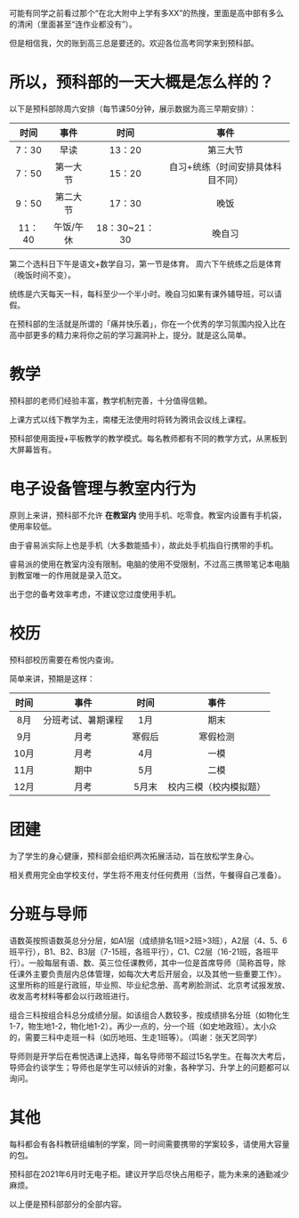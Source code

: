 

可能有同学之前看过那个“在北大附中上学有多XX”的热搜，里面是高中部有多么的清闲（里面甚至“连作业都没有”）。

但是相信我，欠的账到高三总是要还的。欢迎各位高考同学来到预科部。

# 所以，预科部的一天大概是怎么样的？

以下是预科部除周六安排（每节课50分钟，展示数据为高三早期安排）：

|  时间   |  事件   |     时间      |        事件         |
|:-----:|:-----:|:-----------:|:-----------------:|
| 7：30  |  早读   |    13：20    |       第三大节        |
| 7：50  | 第一大节  |    15：20    | 自习+统练（时间安排具体科目不同） |
| 9：50  | 第二大节  |    17：30    |        晚饭         |
| 11：40 | 午饭/午休 | 18：30~21：30 |        晚自习        |

第二个选科日下午是语文+数学自习，第一节是体育。
周六下午统练之后是体育（晚饭时间不变）。

统练是六天每天一科，每科至少一个半小时。晚自习如果有课外辅导班，可以请假。

在预科部的生活就是所谓的「痛并快乐着」，你在一个优秀的学习氛围内投入比在高中部更多的精力来将你之前的学习漏洞补上，提分。就是这么简单。

# 教学

预科部的老师们经验丰富，教学机制完善，十分值得信赖。

上课方式以线下教学为主，南楼无法使用时将转为腾讯会议线上课程。

预科部使用面授+平板教学的教学模式。每名教师都有不同的教学方式，从黑板到大屏幕皆有。


# 电子设备管理与教室内行为

原则上来讲，预科部不允许 **在教室内** 使用手机、吃零食。教室内设置有手机袋，使用率较低。

由于睿易派实际上也是手机（大多数能插卡），故此处手机指自行携带的手机。

睿易派的使用在教室内没有限制。电脑的使用不受限制，不过高三携带笔记本电脑到教室唯一的作用就是录入范文。

出于您的备考效率考虑，不建议您过度使用手机。

# 校历

预科部校历需要在希悦内查询。


简单来讲，预期是这样：

|时间|事件|时间|事件|
|:-:|:-:|:-:|:-:|
|8月|分班考试、暑期课程|1月|期末|
|9月|月考|寒假后|寒假检测|
|10月|月考|4月|一模|
|11月|期中|5月|二模|
|12月|月考|5月末|校内三模（校内模拟题）|

# 团建

为了学生的身心健康，预科部会组织两次拓展活动，旨在放松学生身心。

相关费用完全由学校支付，学生将不用支付任何费用（当然，午餐得自己准备）。

# 分班与导师

语数英按照语数英总分分层，如A1层（成绩排名1班>2班>3班），A2层（4、5、6班平行），B1、B2、B3层（7-15班，各班平行），C1、C2层（16-21班，各班平行）。一般每层有语、数、英三位任课教师，其中一位是首席导师（简称首导，除任课外主要负责层内总体管理，如每次大考后开层会，以及其他一些重要工作）。这里所称的班是行政班，毕业照、毕业纪念册、高考刷脸测试、北京考试报发放、收发高考材料等都会以行政班进行。

组合三科按组合科总分成绩分层。如该组合人数较多，按成绩排名分班（如物化生1-7，物生地1-2，物化地1-2）。再少一点的，分一个班（如史地政班）。太小众的，需要三科中走班一科（如历地班、生走1班等）。（鸣谢：张天艺同学）

导师则是开学后在希悦选课上选择，每名导师带不超过15名学生。在每次大考后，导师会约谈学生；导师也是学生可以倾诉的对象，各种学习、升学上的问题都可以询问。

# 其他

每科都会有各科教研组编制的学案，同一时间需要携带的学案较多，请使用大容量的包。

预科部在2021年6月时无电子柜。建议开学后尽快占用柜子，能为未来的通勤减少麻烦。



以上便是预科部部分的全部内容。